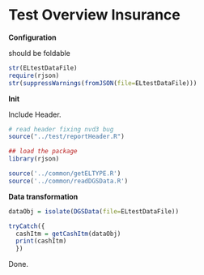 Test Overview Insurance
========================================================
**Configuration**

should be foldable
```r
str(ELtestDataFile)
require(rjson)
str(suppressWarnings(fromJSON(file=ELtestDataFile)))
```

**Init**

Include Header.
```r
# read header fixing nvd3 bug
source("../test/reportHeader.R")

## load the package
library(rjson)

source('../common/getELTYPE.R')
source('../common/readDGSData.R')

```

**Data transformation**

```r

dataObj = isolate(DGSData(file=ELtestDataFile))    

tryCatch({
  cashItm = getCashItm(dataObj)
  print(cashItm)
  })

```


Done.